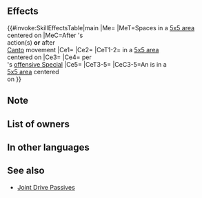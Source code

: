 {{About|the weapon|the story map|Book VIII, Chapter 7: Part 2: Corrupted Dragon}}
{{Passive
|name=Corrupted Dragon
|type=C
|exclusive=1
|canUseWeapon={{WeaponList|All}}
|canUseMove={{MoveList|All}}
|properties=random_owner
|1name=Corrupted Dragon
|1tagid=SID_異形なる竜王
|1effect=After unit acts (if Canto triggers, after Canto), applies【Divine Vein (Stone)】to spaces within 5 rows and 5 columns centered on unit for 1 turn.<br><br>Grants Atk/Spd/Def/Res+4 to allies within 5 rows and 5 columns centered on unit and neutralizes effects that inflict "Special cooldown charge -X" on those allies during combat.<br><br>If there is an ally within 5 rows and 5 columns centered on unit, grants Atk/Spd/Def/Res+4 to unit and neutralizes effects that inflict "Special cooldown charge -X" on unit during combat, and also, when unit's Special triggers, neutralizes foe's "reduces damage by X%" effects from foe's non-Special skills (excluding when dealing damage with an area-of-effect Special).<br><br>【Divine Vein (Stone)】<br>Applies the following effects on space for unit and allies: Grants Def/Res+6 during combat, reduces damage from foe's Specials by 10 during combat (excluding area-of-effect Specials), and reduces damage from area-of-effect Specials by 50% (excluding Røkkr area-of-effect Specials). (Divine Vein effects do not stack; replaces any existing Divine Vein effect; Divine Vein effects applied simultaneously cancel each other out. Does not count as defensive terrain.)
|1cost=300
|1required=-
}}
==Effects==
{{#invoke:SkillEffectsTable|main
|Me={{Eft|Divine Vein (Stone)}}
|MeT=Spaces in a [[5x5 area]]<br>centered on {{Tgt|Unit}}
|MeC=After {{Tgt|Unit}}'s<br>action(s) '''or''' after<br>[[Canto]] movement
|Ce1={{Eft|Temporary buffs|Atk/Spd/Def/Res|4}}
|Ce2={{Eft|Neutralize Guard}}
|CeT1-2={{Tgt|Allies}} in a [[5x5 area]]<br>centered on {{Tgt|Unit}}
|Ce3={{Eft|Temporary buffs|Atk/Spd/Def/Res|4}}
|Ce4={{Eft|Neutralize Damage Reduction}} per<br>{{Tgt|Unit}}'s [[offensive Special]]
|Ce5={{Eft|Neutralize Guard}}
|CeT3-5={{Tgt|Unit}}
|CeC3-5=An {{Tgt|Ally}} is in a<br>[[5x5 area]] centered<br>on {{Tgt|Unit}}
}}

==Note==
{{Divine Vein|Stone}}
{{Temporary buffs}}
{{CooldownChargeMinusNeutralization}}
{{AlliesCombatEffect|effect=temporary buffs and "Special cooldown charge -X" neutralization effects}}
{{DamageReductionNeutralization}}
==List of owners==
{{Skill Hero List}}
==In other languages==
{{OtherLanguages
|japanese=異形なる竜王
|german=Verzerrter Drache
|spanishEU=Dragón corrupto
|spanishLA=Dragón corrupto
|french=Dragon corrompu
|italian=Il Drago corrotto
|chineseTW=異形的龍王
|portuguese=Dragão corrupto
}}
==See also==
{{See also skills|cond=Description LIKE '%grants%to allies within%rows%columns%centered on unit%' OR Description LIKE '%【Divine Vein (Stone)】%' AND Exclusive='1'}}
* [[Joint Drive Passives]]
{{Passives Navbox|C}}